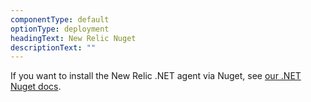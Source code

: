 ```yaml
---
componentType: default
optionType: deployment
headingText: New Relic Nuget
descriptionText: ""  
---
```


If you want to install the New Relic .NET agent via Nuget, see [our .NET Nuget docs](/docs/apm/agents/net-agent/install-guides/install-net-agent-using-nuget). 